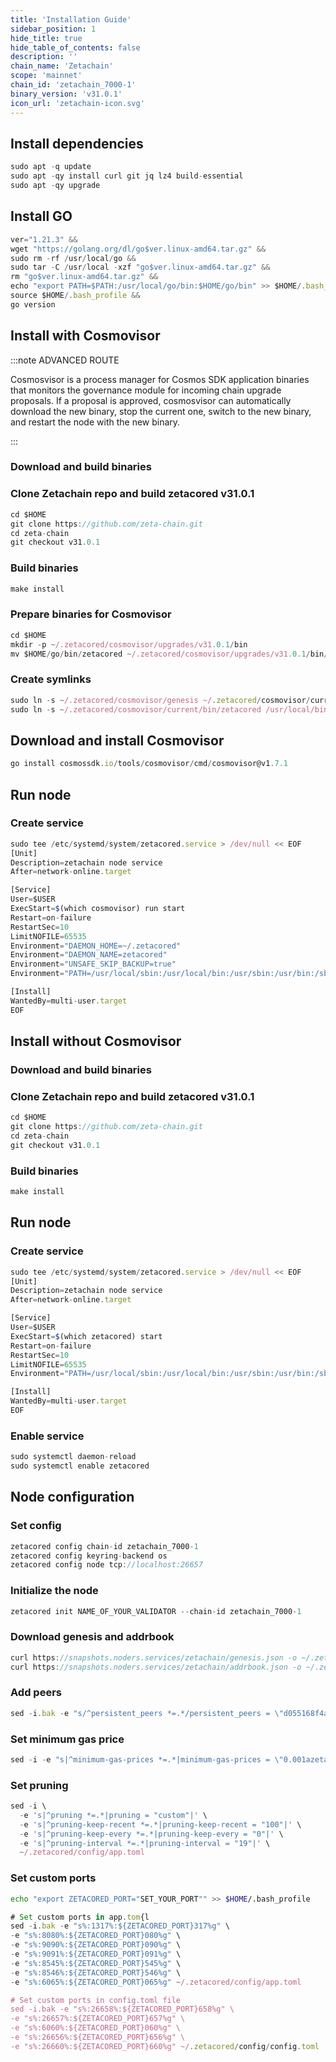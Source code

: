 ```yaml
---
title: 'Installation Guide'
sidebar_position: 1
hide_title: true
hide_table_of_contents: false
description: ''
chain_name: 'Zetachain'
scope: 'mainnet'
chain_id: 'zetachain_7000-1'
binary_version: 'v31.0.1'
icon_url: 'zetachain-icon.svg'
---
```



<PageTitle
  iconUrl="img/zetachain-icon.svg"
  title="Zetachain Installation Guide"
  chainId="zetachain_7000-1"
  version="v31.0.1"
/>

## Install dependencies

```js
sudo apt -q update
sudo apt -qy install curl git jq lz4 build-essential
sudo apt -qy upgrade
```

## Install GO

```js
ver="1.21.3" &&
wget "https://golang.org/dl/go$ver.linux-amd64.tar.gz" &&
sudo rm -rf /usr/local/go &&
sudo tar -C /usr/local -xzf "go$ver.linux-amd64.tar.gz" &&
rm "go$ver.linux-amd64.tar.gz" &&
echo "export PATH=$PATH:/usr/local/go/bin:$HOME/go/bin" >> $HOME/.bash_profile &&
source $HOME/.bash_profile &&
go version
```

## Install with Cosmovisor

:::note ADVANCED ROUTE

Cosmosvisor is a process manager for Cosmos SDK application binaries that monitors the governance module for incoming chain upgrade proposals. If a proposal is approved, cosmosvisor can automatically download the new binary, stop the current one, switch to the new binary, and restart the node with the new binary.

:::

### Download and build binaries

### Clone Zetachain repo and build zetacored v31.0.1

```js
cd $HOME
git clone https://github.com/zeta-chain.git
cd zeta-chain
git checkout v31.0.1
```

### Build binaries

```js
make install
```

### Prepare binaries for Cosmovisor

```js
cd $HOME
mkdir -p ~/.zetacored/cosmovisor/upgrades/v31.0.1/bin
mv $HOME/go/bin/zetacored ~/.zetacored/cosmovisor/upgrades/v31.0.1/bin/
```

### Create symlinks

```js
sudo ln -s ~/.zetacored/cosmovisor/genesis ~/.zetacored/cosmovisor/current -f
sudo ln -s ~/.zetacored/cosmovisor/current/bin/zetacored /usr/local/bin/zetacored -f
```

## Download and install Cosmovisor

```js
go install cosmossdk.io/tools/cosmovisor/cmd/cosmovisor@v1.7.1
```

## Run node

### Create service

```js
sudo tee /etc/systemd/system/zetacored.service > /dev/null << EOF
[Unit]
Description=zetachain node service
After=network-online.target

[Service]
User=$USER
ExecStart=$(which cosmovisor) run start
Restart=on-failure
RestartSec=10
LimitNOFILE=65535
Environment="DAEMON_HOME=~/.zetacored"
Environment="DAEMON_NAME=zetacored"
Environment="UNSAFE_SKIP_BACKUP=true"
Environment="PATH=/usr/local/sbin:/usr/local/bin:/usr/sbin:/usr/bin:/sbin:/bin:/usr/games:/usr/local/games:/snap/bin:~/.zetacored/cosmovisor/current/bin"

[Install]
WantedBy=multi-user.target
EOF
```

## Install without Cosmovisor

### Download and build binaries

### Clone Zetachain repo and build zetacored v31.0.1

```js
cd $HOME
git clone https://github.com/zeta-chain.git
cd zeta-chain
git checkout v31.0.1
```

### Build binaries

```js
make install
```

## Run node

### Create service

```js
sudo tee /etc/systemd/system/zetacored.service > /dev/null << EOF
[Unit]
Description=zetachain node service
After=network-online.target

[Service]
User=$USER
ExecStart=$(which zetacored) start
Restart=on-failure
RestartSec=10
LimitNOFILE=65535
Environment="PATH=/usr/local/sbin:/usr/local/bin:/usr/sbin:/usr/bin:/sbin:/bin:/usr/games:/usr/local/games:/snap/bin"

[Install]
WantedBy=multi-user.target
EOF
```

### Enable service

```js
sudo systemctl daemon-reload
sudo systemctl enable zetacored
```

## Node configuration

### Set config

```js
zetacored config chain-id zetachain_7000-1
zetacored config keyring-backend os
zetacored config node tcp://localhost:26657
```

### Initialize the node

```js
zetacored init NAME_OF_YOUR_VALIDATOR --chain-id zetachain_7000-1
```

### Download genesis and addrbook

```js
curl https://snapshots.noders.services/zetachain/genesis.json -o ~/.zetacored/config/genesis.json
curl https://snapshots.noders.services/zetachain/addrbook.json -o ~/.zetacored/config/addrbook.json
```

### Add peers

```js
sed -i.bak -e "s/^persistent_peers *=.*/persistent_peers = \"d055168f4afe65bbecb951ed1158307ce5b98cc2@zetachain-rpc.noders.services:22556\"/" ~/.zetacored/config/config.toml
```

### Set minimum gas price

```js
sed -i -e "s|^minimum-gas-prices *=.*|minimum-gas-prices = \"0.001azeta\"|" ~/.zetacored/config/app.toml
```

### Set pruning

```js
sed -i \
  -e 's|^pruning *=.*|pruning = "custom"|' \
  -e 's|^pruning-keep-recent *=.*|pruning-keep-recent = "100"|' \
  -e 's|^pruning-keep-every *=.*|pruning-keep-every = "0"|' \
  -e 's|^pruning-interval *=.*|pruning-interval = "19"|' \
  ~/.zetacored/config/app.toml
```

### Set custom ports

```bash
echo "export ZETACORED_PORT="SET_YOUR_PORT"" >> $HOME/.bash_profile
```

```js
# Set custom ports in app.tom{l
sed -i.bak -e "s%:1317%:${ZETACORED_PORT}317%g" \
-e "s%:8080%:${ZETACORED_PORT}080%g" \
-e "s%:9090%:${ZETACORED_PORT}090%g" \
-e "s%:9091%:${ZETACORED_PORT}091%g" \
-e "s%:8545%:${ZETACORED_PORT}545%g" \
-e "s%:8546%:${ZETACORED_PORT}546%g" \
-e "s%:6065%:${ZETACORED_PORT}065%g" ~/.zetacored/config/app.toml

# Set custom ports in config.toml file
sed -i.bak -e "s%:26658%:${ZETACORED_PORT}658%g" \
-e "s%:26657%:${ZETACORED_PORT}657%g" \
-e "s%:6060%:${ZETACORED_PORT}060%g" \
-e "s%:26656%:${ZETACORED_PORT}656%g" \
-e "s%:26660%:${ZETACORED_PORT}660%g" ~/.zetacored/config/config.toml
```